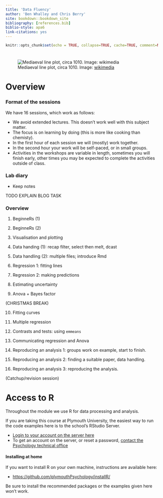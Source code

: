 ```yaml
---
title: 'Data Fluency'
author: 'Ben Whalley and Chris Berry'
site: bookdown::bookdown_site
bibliography: [references.bib]
biblio-style: apa6
link-citations: yes
---
```


```r
knitr::opts_chunk$set(echo = TRUE, collapse=TRUE, cache=TRUE, comment=NA, message=FALSE)
```

# {-}

![Mediaeval line plot, circa 1010. Image: [wikimedia](https://commons.wikimedia.org/wiki/File:Clm_14436_ecliptic_diagram.png)](media/Clm_14436_ecliptic_diagram.png)

<!-- change to cow? https://archive.org/details/cu31924074275912/page/n131 -->

# Overview {-}

### Format of the sessions

We have 16 sessions, which work as follows:

-   We avoid extended lectures. This doesn't work well with this subject matter.
-   The focus is on learning by doing (this is more like cooking than chemisty).
-   In the first hour of each session we will (mostly) work together.
-   In the second hour your work will be self-paced, or in small groups.
-   Activities in the workshops are variable in length, sometimes you will
    finish early, other times you may be expected to complete the activities
    outside of class.

### Lab diary

-   Keep notes

TODO EXPLAIN BLOG TASK

### Overview

1. BeginneRs (1)

2. BeginneRs (2)

3. Visualisation and plotting

4. Data handing (1): recap filter, select then melt, dcast

5. Data handling (2): multiple files; introduce Rmd

6. Regression 1: fitting lines

7. Regression 2: making predictions

8. Estimating uncertainty

9. Anova + Bayes factor

(CHRISTMAS BREAK)

10. Fitting curves

11. Multiple regression

12. Contrasts and tests: using `emmeans`

13. Communicating regression and Anova

14. Reproducing an analysis 1: groups work on example, start to finish.

15. Reproducing an analysis 2: finding a suitable paper, data handling.

16. Reproducing an analysis 3: reproducing the analysis.

(Catchup/revision session)

# Access to R

Throughout the module we use R for data processing and analysis.

If you are taking this course at Plymouth University, the easiest way to run the
code examples here is to the school's RStudio Server.

-   [Login to your account on the server here](https://rstudio.plymouth.ac.uk)
-   To get an account on the server, or reset a password,
    [contact the Psychology technical office](http://www.psy.plymouth.ac.uk/home/)

#### Installing at home

If you want to install R on your own machine, instructions are available here:

-   <https://github.com/plymouthPsychology/installR/>

Be sure to install the recommended packages or the examples given here won't
work.
